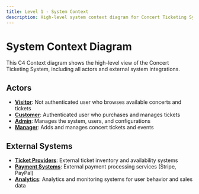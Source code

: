 ```yaml
---
title: Level 1 - System Context
description: High-level system context diagram for Concert Ticketing System
---
```


# System Context Diagram

This C4 Context diagram shows the high-level view of the Concert Ticketing System, including all actors and external system integrations.

<Diagram lang="mermaid" path="ticketing-system/c4-context.mmd" alt="Concert Ticketing System Context Diagram" />

## Actors

- **[Visitor](../glossary/actors)**: Not authenticated user who browses available concerts and tickets
- **[Customer](../glossary/actors)**: Authenticated user who purchases and manages tickets
- **[Admin](../glossary/actors)**: Manages the system, users, and configurations
- **[Manager](../glossary/actors)**: Adds and manages concert tickets and events

## External Systems

- **[Ticket Providers](../glossary/external-systems)**: External ticket inventory and availability systems
- **[Payment Systems](../glossary/external-systems)**: External payment processing services (Stripe, PayPal)
- **[Analytics](../glossary/external-systems)**: Analytics and monitoring systems for user behavior and sales data

